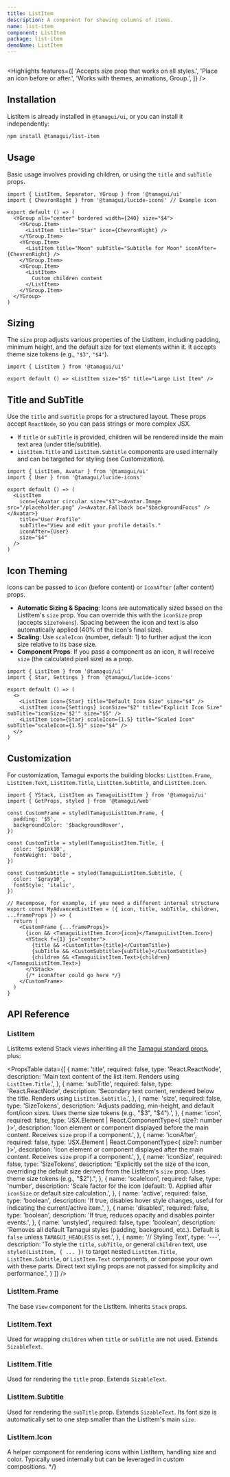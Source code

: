 ```yaml
---
title: ListItem
description: A component for showing columns of items.
name: list-item
component: ListItem
package: list-item
demoName: ListItem
---
```


<InstallBanner name="@tamagui/list-item" />

<HeroContainer>
  <ListItemDemo />
</HeroContainer>

```tsx hero template=ListItem

```

<Highlights
  features={[
    'Accepts size prop that works on all styles.',
    'Place an icon before or after.',
    'Works with themes, animations, Group.', 
  ]}
/>

## Installation

ListItem is already installed in `@tamagui/ui`, or you can install it independently:

```bash
npm install @tamagui/list-item
```
## Usage

Basic usage involves providing children, or using the `title` and `subTitle` props.

```tsx
import { ListItem, Separator, YGroup } from '@tamagui/ui'
import { ChevronRight } from '@tamagui/lucide-icons' // Example icon

export default () => (
  <YGroup als="center" bordered width={240} size="$4">
    <YGroup.Item>
      <ListItem  title="Star" icon={ChevronRight} />
    </YGroup.Item>
    <YGroup.Item>
      <ListItem title="Moon" subTitle="Subtitle for Moon" iconAfter={ChevronRight} />
    </YGroup.Item>
    <YGroup.Item>
      <ListItem>
        Custom children content
      </ListItem>
    </YGroup.Item>
  </YGroup>
)
```

## Sizing

The `size` prop adjusts various properties of the ListItem, including padding, minimum height, and the default size for text elements within it. It accepts theme size tokens (e.g., `"$3"`, `"$4"`).

```tsx
import { ListItem } from '@tamagui/ui'

export default () => <ListItem size="$5" title="Large List Item" />
```

## Title and SubTitle

Use the `title` and `subTitle` props for a structured layout. These props accept `ReactNode`, so you can pass strings or more complex JSX.

-   If `title` or `subTitle` is provided, children will be rendered inside the main text area (under title/subtitle).
-   `ListItem.Title` and `ListItem.Subtitle` components are used internally and can be targeted for styling (see Customization).

```tsx
import { ListItem, Avatar } from '@tamagui/ui'
import { User } from '@tamagui/lucide-icons'

export default () => (
  <ListItem
    icon={<Avatar circular size="$3"><Avatar.Image src="/placeholder.png" /><Avatar.Fallback bc="$backgroundFocus" /></Avatar>}
    title="User Profile"
    subTitle="View and edit your profile details."
    iconAfter={User}
    size="$4"
  />
)
```

## Icon Theming

Icons can be passed to `icon` (before content) or `iconAfter` (after content) props.

-   **Automatic Sizing & Spacing**: Icons are automatically sized based on the ListItem's `size` prop. You can override this with the `iconSize` prop (accepts `SizeTokens`). Spacing between the icon and text is also automatically applied (40% of the icon's final size).
-   **Scaling**: Use `scaleIcon` (number, default: 1) to further adjust the icon size relative to its base size.
-   **Component Props**: If you pass a component as an icon, it will receive `size` (the calculated pixel size) as a prop.

```tsx
import { ListItem } from '@tamagui/ui'
import { Star, Settings } from '@tamagui/lucide-icons'

export default () => (
  <>
    <ListItem icon={Star} title="Default Icon Size" size="$4" />
    <ListItem icon={Settings} iconSize="$2" title="Explicit Icon Size" subTitle="iconSize='$2'" size="$5" />
    <ListItem icon={Star} scaleIcon={1.5} title="Scaled Icon" subTitle="scaleIcon={1.5}" size="$4" />
  </>
)
```

## Customization


For customization, Tamagui exports the building blocks: `ListItem.Frame`, `ListItem.Text`, `ListItem.Title`, `ListItem.Subtitle`, and `ListItem.Icon`.

```tsx
import { YStack, ListItem as TamaguiListItem } from '@tamagui/ui'
import { GetProps, styled } from '@tamagui/web'

const CustomFrame = styled(TamaguiListItem.Frame, {
  padding: '$5',
  backgroundColor: '$backgroundHover',
})

const CustomTitle = styled(TamaguiListItem.Title, {
  color: '$pink10',
  fontWeight: 'bold',
})

const CustomSubtitle = styled(TamaguiListItem.Subtitle, {
  color: '$gray10',
  fontStyle: 'italic',
})

// Recompose, for example, if you need a different internal structure
export const MyAdvancedListItem = ({ icon, title, subTitle, children, ...frameProps }) => {
  return (
    <CustomFrame {...frameProps}>
      {icon && <TamaguiListItem.Icon>{icon}</TamaguiListItem.Icon>}
      <YStack f={1} jc="center">
        {title && <CustomTitle>{title}</CustomTitle>}
        {subTitle && <CustomSubtitle>{subTitle}</CustomSubtitle>}
        {children && <TamaguiListItem.Text>{children}</TamaguiListItem.Text>}
      </YStack>
      {/* iconAfter could go here */}
    </CustomFrame>
  )
}
```

## API Reference

### ListItem

ListItems extend Stack views inheriting all the [Tamagui standard props](/docs/intro/props), plus:

<PropsTable
  data={[
    {
      name: 'title',
      required: false,
      type: 'React.ReactNode',
      description: 'Main text content of the list item. Renders using `ListItem.Title`.',
    },
    {
      name: 'subTitle',
      required: false,
      type: 'React.ReactNode',
      description: 'Secondary text content, rendered below the title. Renders using `ListItem.Subtitle`.',
    },
    {
      name: 'size',
      required: false,
      type: 'SizeTokens',
      description: 'Adjusts padding, min-height, and default font/icon sizes. Uses theme size tokens (e.g., "$3", "$4").',
    },
    {
      name: 'icon',
      required: false,
      type: 'JSX.Element | React.ComponentType<{ size?: number }>',
      description: 'Icon element or component displayed before the main content. Receives `size` prop if a component.',
    },
    {
      name: 'iconAfter',
      required: false,
      type: 'JSX.Element | React.ComponentType<{ size?: number }>',
      description: 'Icon element or component displayed after the main content. Receives `size` prop if a component.',
    },
    {
      name: 'iconSize',
      required: false,
      type: 'SizeTokens',
      description: "Explicitly set the size of the icon, overriding the default size derived from the ListItem's `size` prop. Uses theme size tokens (e.g., \"$2\").",
    },
    {
      name: 'scaleIcon',
      required: false,
      type: 'number',
      description: 'Scale factor for the icon (default: 1). Applied after `iconSize` or default size calculation.',
    },
    {
      name: 'active',
      required: false,
      type: 'boolean',
      description: 'If true, disables hover style changes, useful for indicating the current/active item.',
    },
    {
      name: 'disabled',
      required: false,
      type: 'boolean',
      description: 'If true, reduces opacity and disables pointer events.',
    },
    {
      name: 'unstyled',
      required: false,
      type: 'boolean',
      description: 'Removes all default Tamagui styles (padding, background, etc.). Default is `false` unless `TAMAGUI_HEADLESS` is set.',
    },
    {
      name: '// Styling Text',
      type: '---',
      description: 'To style the `title`, `subTitle`, or general `children` text, use `styled(ListItem, { ... })` to target nested `ListItem.Title`, `ListItem.Subtitle`, or `ListItem.Text` components, or compose your own with these parts. Direct text styling props are not passed for simplicity and performance.',
    }
  ]}
/>

### ListItem.Frame

The base `View` component for the ListItem. Inherits `Stack` props.

### ListItem.Text

Used for wrapping `children` when `title` or `subTitle` are not used. Extends `SizableText`.

### ListItem.Title

Used for rendering the `title` prop. Extends `SizableText`.

### ListItem.Subtitle

Used for rendering the `subTitle` prop. Extends `SizableText`. Its font size is automatically set to one step smaller than the ListItem's main `size`.

### ListItem.Icon

A helper component for rendering icons within ListItem, handling size and color. Typically used internally but can be leveraged in custom compositions. */} 